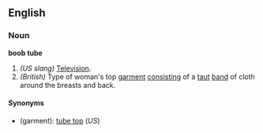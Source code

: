 ==English==

===Noun===
'''boob tube''' 
# ''(US slang)'' [[Television]].
# ''(British)'' Type of woman's top [[garment]] [[consisting]] of a [[taut]] [[band]] of cloth around the breasts and back.

====Synonyms====
*(garment): [[tube top]] (''US'')